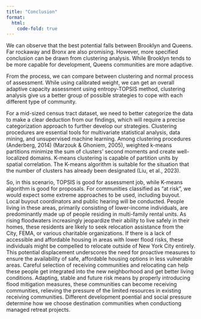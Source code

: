 ```yaml
---
title: "Conclusion"
format:
  html:
    code-fold: true
---
```


We can observe that the best potential falls between Brooklyn and Queens. Far rockaway and Bronx are also promising. However, more specified conclusion can be drawn from clustering analysis. While Brooklyn tends to be more capable for development, Queens communities are more adaptive.

From the process, we can compare between clustering and normal process of assessment. While using calibrated weight, we can get an overall adaptive capacity assessment using entropy-TOPSIS method, clustering analysis give us a better group of possible strategies to cope with each different type of community.

For a mid-sized census tract dataset, we need to better categorize the data to make a clear deduction from our findings, which will require a precise categorization approach to further develop our strategies. Clustering procedures are essential tools for multivariate statistical analysis, data mining, and unsupervised machine learning. Among clustering procedures (Anderberg, 2014) (Marzouk & Ghoniem, 2005), weighted k-means partitions minimize the sum of clusters’ second moments and create well-localized domains. K-means clustering is capable of partition units by spatial correlation. The K-means algorithm is suitable for the situation that the number of clusters has already been designated (Liu, et al., 2023).

So, in this scenario, TOPSIS is good for assessment job, while K-means algorithm is good for proposals. For communities classified as “at risk”, we would expect some extreme approaches to be used, including buyout. Local buyout coordinators and public hearing will be conducted. People living in these areas, primarily consisting of lower-income individuals, are predominantly made up of people residing in multi-family rental units. As rising floodwaters increasingly jeopardize their ability to live safely in their homes, these residents are likely to seek relocation assistance from the City, FEMA, or various charitable organizations. If there is a lack of accessible and affordable housing in areas with lower flood risks, these individuals might be compelled to relocate outside of New York City entirely. This potential displacement underscores the need for proactive measures to ensure the availability of safe, affordable housing options in less vulnerable areas. Careful selection of receiving communities and relocating can help these people get integrated into the new neighborhood and get better living conditions. Adapting, stable and future risk means by properly introducing flood mitigation measures, these communities can become receiving communities, relieving the pressure of the limited resources in existing receiving communities. Different development poential and social pressure determine how we choose destination communities when conductiong managed retreat projects.
